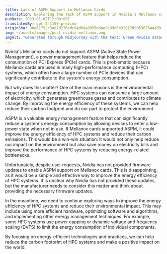 ```yaml
---
title: Lack of ASPM Support in Mellanox Cards
description: Exploring the lack of ASPM support in Nvidia's Mellanox cards and its impact on the energy efficiency of high-performance computing systems.
pubDate: 2023-01-02T12:00:00Z
translatedBy: gpt-4-1106-preview
originSha: 98a61792c3ad7d236cdc84d08a8055dd4e9c9986b32917d905387544dd9f5de9
img: ~/assets/images/post-nvidia-mellanox.png
imgAlt: "Generated through Midjourney with the text: Green Nvidia datacenter inside a glass biosphere emitting gray gas, impactful, colorful, realistic, canon lens, high detail --v 4 --ar 3:2"
---
```


Nvidia's Mellanox cards do not support ASPM (Active State Power Management), a power management feature that helps reduce the consumption of PCI Express (PCIe) cards. This is problematic because Mellanox cards are used in many high-performance computing (HPC) systems, which often have a large number of PCIe devices that can significantly contribute to the system's energy consumption.

But why does this matter? One of the main reasons is the environmental impact of energy consumption. HPC systems can consume a large amount of electricity, which generates greenhouse gases and contributes to climate change. By improving the energy efficiency of these systems, we can help reduce their carbon footprint and do our part to protect the environment.

ASPM is a valuable energy management feature that can significantly reduce a system's energy consumption by allowing devices to enter a low-power state when not in use. If Mellanox cards supported ASPM, it could improve the energy efficiency of HPC systems and reduce their carbon emissions. This would be a win-win situation: it would not only help reduce our impact on the environment but also save money on electricity bills and improve the performance of HPC systems by reducing energy-related bottlenecks.

Unfortunately, despite user requests, Nvidia has not provided firmware updates to enable ASPM support on Mellanox cards. This is disappointing, as it would be a simple and effective way to improve the energy efficiency of HPC systems. It is unclear why Nvidia has not provided these updates, but the manufacturer needs to consider this matter and think about providing the necessary firmware updates.

In the meantime, we need to continue exploring ways to improve the energy efficiency of HPC systems and reduce their environmental impact. This may include using more efficient hardware, optimizing software and algorithms, and implementing other energy management techniques. For example, some HPC systems use power capping or dynamic voltage and frequency scaling (DVFS) to limit the energy consumption of individual components.

By focusing on energy-efficient technologies and practices, we can help reduce the carbon footprint of HPC systems and make a positive impact on the world.
